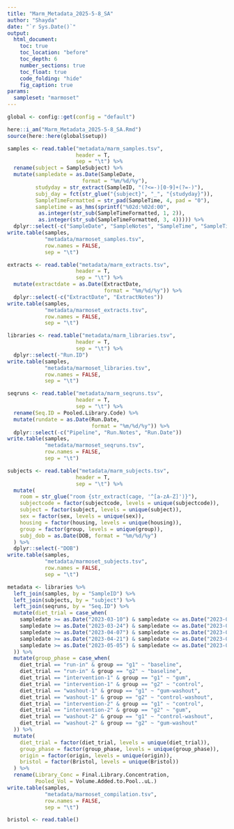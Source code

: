 ```yaml
---
title: "Marm_Metadata_2025-5-8_SA"
author: "Shayda"
date: "`r Sys.Date()`"
output:
  html_document:
    toc: true
    toc_location: "before"
    toc_depth: 6
    number_sections: true
    toc_float: true
    code_folding: "hide"
    fig_caption: true
params:
  sampleset: "marmoset"
---
```


```r
global <- config::get(config = "default")

here::i_am("Marm_Metadata_2025-5-8_SA.Rmd")
source(here::here(global$setup))
```
```r
samples <- read.table("metadata/marm_samples.tsv",
                      header = T,
                      sep = "\t") %>%
  rename(subject = SampleSubject) %>%
  mutate(sampledate = as.Date(SampleDate,
                        format = "%m/%d/%y"),
         studyday = str_extract(SampleID, "(?<=-)[0-9]+(?=-)"),
         subj_day = fct(str_glue("{subject}", "_", "{studyday}")),
         SampleTimeFormatted = str_pad(SampleTime, 4, pad = "0"),
         sampletime = as_hms(sprintf("%02d:%02d:00",
          as.integer(str_sub(SampleTimeFormatted, 1, 2)),
          as.integer(str_sub(SampleTimeFormatted, 3, 4))))) %>%
  dplyr::select(-c("SampleDate", "SampleNotes", "SampleTime", "SampleTimeFormatted"))
write.table(samples,
            "metadata/marmoset_samples.tsv",
            row.names = FALSE,
            sep = "\t")
```
```r
extracts <- read.table("metadata/marm_extracts.tsv",
                      header = T,
                      sep = "\t") %>%
  mutate(extractdate = as.Date(ExtractDate,
                               format = "%m/%d/%y")) %>%
  dplyr::select(-c("ExtractDate", "ExtractNotes"))
write.table(samples,
            "metadata/marmoset_extracts.tsv",
            row.names = FALSE,
            sep = "\t")
```
```r
libraries <- read.table("metadata/marm_libraries.tsv",
                      header = T,
                      sep = "\t") %>%
  dplyr::select(-"Run.ID")
write.table(samples,
            "metadata/marmoset_libraries.tsv",
            row.names = FALSE,
            sep = "\t")

seqruns <- read.table("metadata/marm_seqruns.tsv",
                      header = T,
                      sep = "\t") %>%
  rename(Seq.ID = Pooled.Library.Code) %>%
  mutate(rundate = as.Date(Run.Date,
                           format = "%m/%d/%y")) %>%
  dplyr::select(-c("Pipeline", "Run.Notes", "Run.Date"))
write.table(samples,
            "metadata/marmoset_seqruns.tsv",
            row.names = FALSE,
            sep = "\t")

subjects <- read.table("metadata/marm_subjects.tsv",
                      header = T,
                      sep = "\t") %>%
  mutate(
    room = str_glue("room {str_extract(cage, '^[a-zA-Z]')}"),
    subjectcode = factor(subjectcode, levels = unique(subjectcode)),
    subject = factor(subject, levels = unique(subject)),
    sex = factor(sex, levels = unique(sex)),
    housing = factor(housing, levels = unique(housing)),
    group = factor(group, levels = unique(group)),
    subj_dob = as.Date(DOB, format = "%m/%d/%y")
  ) %>%
  dplyr::select(-"DOB")
write.table(samples,
            "metadata/marmoset_subjects.tsv",
            row.names = FALSE,
            sep = "\t")
```
```r
metadata <- libraries %>%
  left_join(samples, by = "SampleID") %>%
  left_join(subjects, by = "subject") %>%
  left_join(seqruns, by = "Seq.ID") %>%
  mutate(diet_trial = case_when(
    sampledate >= as.Date("2023-03-10") & sampledate <= as.Date("2023-03-23") ~ "run-in",
    sampledate >= as.Date("2023-03-24") & sampledate <= as.Date("2023-04-06") ~ "intervention-1",
    sampledate >= as.Date("2023-04-07") & sampledate <= as.Date("2023-04-20") ~ "washout-1",
    sampledate >= as.Date("2023-04-21") & sampledate <= as.Date("2023-05-04") ~ "intervention-2",
    sampledate >= as.Date("2023-05-05") & sampledate <= as.Date("2023-05-18") ~ "washout-2"
  )) %>%
  mutate(group_phase = case_when(
    diet_trial == "run-in" & group == "g1" ~ "baseline",
    diet_trial == "run-in" & group == "g2" ~ "baseline",
    diet_trial == "intervention-1" & group == "g1" ~ "gum",
    diet_trial == "intervention-1" & group == "g2" ~ "control",
    diet_trial == "washout-1" & group == "g1" ~ "gum-washout",
    diet_trial == "washout-1" & group == "g2" ~ "control-washout",
    diet_trial == "intervention-2" & group == "g1" ~ "control",
    diet_trial == "intervention-2" & group == "g2" ~ "gum",
    diet_trial == "washout-2" & group == "g1" ~ "control-washout",
    diet_trial == "washout-2" & group == "g2" ~ "gum-washout"
  )) %>%
  mutate(
    diet_trial = factor(diet_trial, levels = unique(diet_trial)),
    group_phase = factor(group_phase, levels = unique(group_phase)),
    origin = factor(origin, levels = unique(origin)),
    bristol = factor(Bristol, levels = unique(Bristol))
  ) %>%
  rename(Library_Conc = Final.Library.Concentration,
         Pooled_Vol = Volume.Added.to.Pool..uL.) 
write.table(samples,
            "metadata/marmoset_compilation.tsv",
            row.names = FALSE,
            sep = "\t")
```
```r
bristol <- read.table()
```